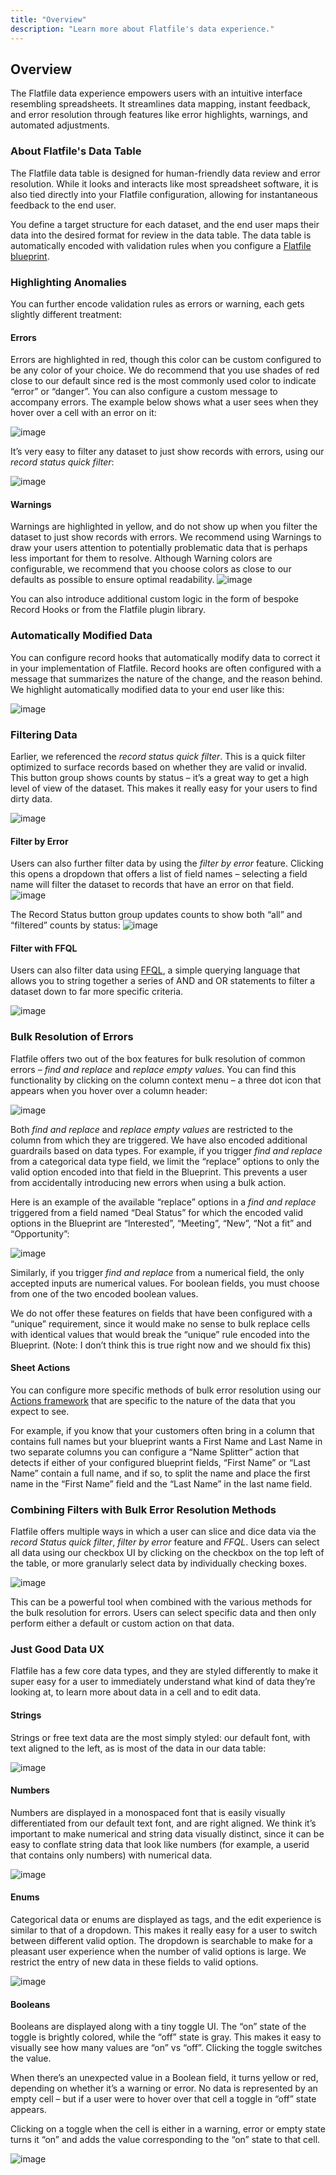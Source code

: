 ```yaml
---
title: "Overview"
description: "Learn more about Flatfile's data experience."
---
```


## Overview

The Flatfile data experience empowers users with an intuitive interface resembling spreadsheets. It streamlines data mapping, instant feedback, and error resolution through features like error highlights, warnings, and automated adjustments.

### About Flatfile's Data Table

The Flatfile data table is designed for human-friendly data review and error resolution. While it looks and interacts like most spreadsheet software, it is also tied directly into your Flatfile configuration, allowing for instantaneous feedback to the end user.

You define a target structure for each dataset, and the end user maps their data into the desired format for review in the data table. The data table is automatically encoded with validation rules when you configure a [Flatfile blueprint](https://flatfile.com/docs/blueprint/overview).

### Highlighting Anomalies

You can further encode validation rules as errors or warning, each gets slightly different treatment:

#### Errors

Errors are highlighted in red, though this color can be custom configured to be any color of your choice. We do recommend that you use shades of red close to our default since red is the most commonly used color to indicate “error” or “danger”. You can also configure a custom message to accompany errors. The example below shows what a user sees when they hover over a cell with an error on it:

![image](../images/data-experience/1_Errors.png)

It’s very easy to filter any dataset to just show records with errors, using our *record status quick filter*:

![image](../images/data-experience/2_Record_status_filters.png)

#### Warnings

Warnings are highlighted in yellow, and do not show up when you filter the dataset to just show records with errors. We recommend using Warnings to draw your users attention to potentially problematic data that is perhaps less important for them to resolve. Although Warning colors are configurable, we recommend that you choose colors as close to our defaults as possible to ensure optimal readability.
![image](../images/data-experience/3_Warnings.png)

​​You can also introduce additional custom logic in the form of bespoke Record Hooks or from the Flatfile plugin library.

### Automatically Modified Data

You can configure record hooks that automatically modify data to correct it in your implementation of Flatfile. Record hooks are often configured with a message that summarizes the nature of the change, and the reason behind. We highlight automatically modified data to your end user like this:

![image](../images/data-experience/4_Automatically_modified_data.png)

### Filtering Data

Earlier, we referenced the *record status quick filter*. This is a quick filter optimized to surface records based on whether they are valid or invalid. This button group shows counts by status – it’s a great way to get a high level of view of the dataset. This makes it really easy for your users to find dirty data.

![image](../images/data-experience/5_Record_status_filters.png)

#### Filter by Error

Users can also further filter data by using the *filter by error* feature. Clicking this opens a dropdown that offers a list of field names – selecting a field name will filter the dataset to records that have an error on that field.
![image](../images/data-experience/6_Filter_by_error.png)

The Record Status button group updates counts to show both “all” and “filtered” counts by status:
![image](../images/data-experience/7_filtered_button_group.png)

#### Filter with FFQL

Users can also filter data using [FFQL](https://flatfile.com/docs/developer-tools/flatfile_query_language), a simple querying language that allows you to string together a series of AND and OR statements to filter a dataset down to far more specific criteria.

![image](../images/data-experience/8_FFQL.png)

### Bulk Resolution of Errors

Flatfile offers two out of the box features for bulk resolution of common errors – *find and replace* and *replace empty values*. You can find this functionality by clicking on the column context menu – a three dot icon that appears when you hover over a column header:

![image](../images/data-experience/11_column_context_menu.png)

Both *find and replace* and *replace empty values* are restricted to the column from which they are triggered. We have also encoded additional guardrails based on data types. For example, if you trigger *find and replace* from a categorical data type field, we limit the “replace” options to only the valid option encoded into that field in the Blueprint. This prevents a user from accidentally introducing new errors when using a bulk action.

Here is an example of the available “replace” options in a *find and replace* triggered from a field named “Deal Status” for which the encoded valid options in the Blueprint are “Interested”, “Meeting”, “New”, “Not a fit” and “Opportunity”:

![image](../images/data-experience/12_find_and_replace-categorical.png)

Similarly, if you trigger *find and replace* from a numerical field, the only accepted inputs are numerical values. For boolean fields, you must choose from one of the two encoded boolean values.

We do not offer these features on fields that have been configured with a “unique” requirement, since it would make no sense to bulk replace cells with identical values that would break the “unique” rule encoded into the Blueprint. (Note: I don’t think this is true right now and we should fix this)

#### Sheet Actions

You can configure more specific methods of bulk error resolution using our [Actions framework](https://flatfile.com/docs/guides/actions) that are specific to the nature of the data that you expect to see.

For example, if you know that your customers often bring in a column that contains full names but your blueprint wants a First Name and Last Name in two separate columns you can configure a “Name Splitter” action that detects if either of your configured blueprint fields, “First Name” or “Last Name” contain a full name, and if so, to split the name and place the first name in the “First Name” field and the “Last Name” in the last name field.

### Combining Filters with Bulk Error Resolution Methods

Flatfile offers multiple ways in which a user can slice and dice data via the *record Status quick filter*, *filter by error* feature and *FFQL*. Users can select all data using our checkbox UI by clicking on the checkbox on the top left of the table, or more granularly select data by individually checking boxes.

![image](../images/data-experience/13_Filters_checkbox.png)

This can be a powerful tool when combined with the various methods for the bulk resolution for errors. Users can select specific data and then only perform either a default or custom action on that data.

### Just Good Data UX

Flatfile has a few core data types, and they are styled differently to make it super easy for a user to immediately understand what kind of data they’re looking at, to learn more about data in a cell and to edit data.

#### Strings

Strings or free text data are the most simply styled: our default font, with text aligned to the left, as is most of the data in our data table:

![image](../images/data-experience/14_string.png)

#### Numbers

Numbers are displayed in a monospaced font that is easily visually differentiated from our default text font, and are right aligned. We think it’s important to make numerical and string data visually distinct, since it can be easy to conflate string data that look like numbers (for example, a userid that contains only numbers) with numerical data.

![image](../images/data-experience/15_number.png)

#### Enums

Categorical data or enums are displayed as tags, and the edit experience is similar to that of a dropdown. This makes it really easy for a user to switch between different valid option. The dropdown is searchable to make for a pleasant user experience when the number of valid options is large. We restrict the entry of new data in these fields to valid options.

![image](../images/data-experience/16_enum.png)

#### Booleans

Booleans are displayed along with a tiny toggle UI. The “on” state of the toggle is brightly colored, while the “off” state is gray. This makes it easy to visually see how many values are “on” vs “off”. Clicking the toggle switches the value.

When there’s an unexpected value in a Boolean field, it turns yellow or red, depending on whether it’s a warning or error. No data is represented by an empty cell – but if a user were to hover over that cell a toggle in “off” state appears.

Clicking on a toggle when the cell is either in a warning, error or empty state turns it “on” and adds the value corresponding to the “on” state to that cell.

![image](../images/data-experience/17_boolean.png)
